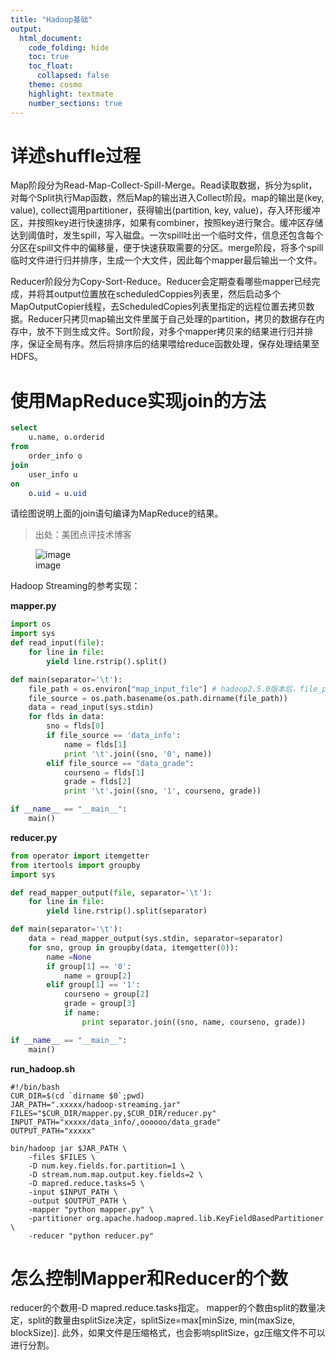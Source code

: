 ```yaml
---
title: "Hadoop基础"
output:
  html_document:
    code_folding: hide
    toc: true
    toc_float: 
      collapsed: false
    theme: cosmo
    highlight: textmate
    number_sections: true
---
```


# 详述shuffle过程
Map阶段分为Read-Map-Collect-Spill-Merge。Read读取数据，拆分为split，对每个Split执行Map函数，然后Map的输出进入Collect阶段。map的输出是(key, value), collect调用partitioner，获得输出(partition, key, value)，存入环形缓冲区，并按照key进行快速排序，如果有combiner，按照key进行聚合。缓冲区存储达到阈值时，发生spill，写入磁盘。一次spill吐出一个临时文件，信息还包含每个分区在spill文件中的偏移量，便于快速获取需要的分区。merge阶段，将多个spill临时文件进行归并排序，生成一个大文件，因此每个mapper最后输出一个文件。

Reducer阶段分为Copy-Sort-Reduce。Reducer会定期查看哪些mapper已经完成，并将其output位置放在scheduledCoppies列表里，然后启动多个MapOutputCopier线程，去ScheduledCopies列表里指定的远程位置去拷贝数据。Reducer只拷贝map输出文件里属于自己处理的partition，拷贝的数据存在内存中，放不下则生成文件。Sort阶段，对多个mapper拷贝来的结果进行归并排序，保证全局有序。然后将排序后的结果喂给reduce函数处理，保存处理结果至HDFS。

# 使用MapReduce实现join的方法

``` sql
select 
    u.name, o.orderid 
from 
    order_info o
join 
    user_info u
on 
    o.uid = u.uid
```

请绘图说明上面的join语句编译为MapReduce的结果。

> 出处：美团点评技术博客

![image](images/hadoop_basic_join.png)

Hadoop Streaming的参考实现：

**mapper.py**
``` python
import os
import sys
def read_input(file):
    for line in file:
        yield line.rstrip().split()

def main(separator='\t'):
    file_path = os.environ["map_input_file"] # hadoop2.5.0版本后，file_path = os.environ["mapreduce_map_input_file"]
    file_source = os.path.basename(os.path.dirname(file_path))
    data = read_input(sys.stdin)
    for flds in data:
        sno = flds[0]
        if file_source == 'data_info':
            name = flds[1]
            print '\t'.join((sno, '0', name))
        elif file_source == "data_grade":
            courseno = flds[1]
            grade = flds[2]
            print '\t'.join((sno, '1', courseno, grade))

if __name__ == "__main__":
    main()
```

**reducer.py**
``` python
from operator import itemgetter
from itertools import groupby
import sys

def read_mapper_output(file, separator='\t'):
    for line in file:
        yield line.rstrip().split(separator)

def main(separator='\t'):
    data = read_mapper_output(sys.stdin, separator=separator)
    for sno, group in groupby(data, itemgetter(0)):
        name =None
        if group[1] == '0':
            name = group[2]
        elif group[1] == '1':
            courseno = group[2]
            grade = group[3]
            if name:
                print separator.join((sno, name, courseno, grade))

if __name__ == "__main__":
    main()
```
**run_hadoop.sh**
``` shell
#!/bin/bash
CUR_DIR=$(cd `dirname $0`;pwd)
JAR_PATH=".xxxxx/hadoop-streaming.jar"
FILES="$CUR_DIR/mapper.py,$CUR_DIR/reducer.py"
INPUT_PATH="xxxxx/data_info/,oooooo/data_grade"
OUTPUT_PATH="xxxxx"

bin/hadoop jar $JAR_PATH \
    -files $FILES \
    -D num.key.fields.for.partition=1 \
    -D stream.num.map.output.key.fields=2 \
    -D mapred.reduce.tasks=5 \
    -input $INPUT_PATH \
    -output $OUTPUT_PATH \
    -mapper "python mapper.py" \
    -partitioner org.apache.hadoop.mapred.lib.KeyFieldBasedPartitioner \
    -reducer "python reducer.py"
```

# 怎么控制Mapper和Reducer的个数
reducer的个数用-D mapred.reduce.tasks指定。
mapper的个数由split的数量决定，split的数量由splitSize决定，splitSize=max[minSize, min(maxSize, blockSize)]. 此外，如果文件是压缩格式，也会影响splitSize，gz压缩文件不可以进行分割。

